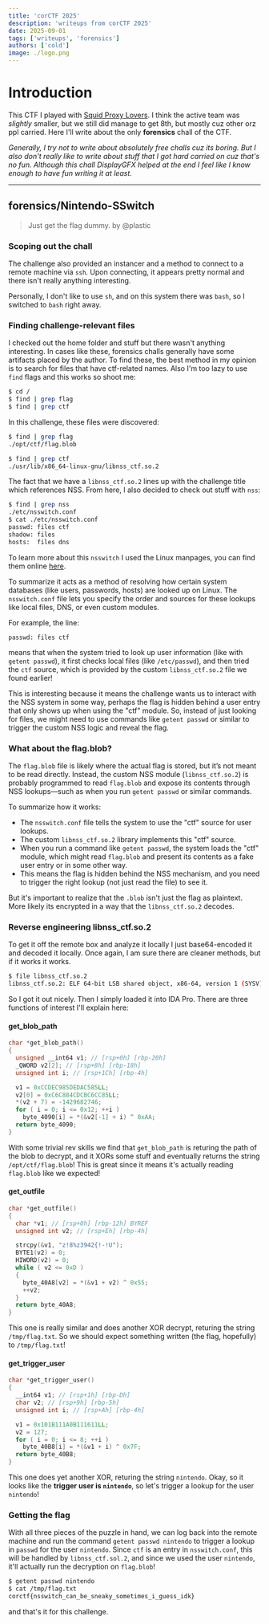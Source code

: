 ```yaml
---
title: 'corCTF 2025'
description: 'writeups from corCTF 2025'
date: 2025-09-01
tags: ['writeups', 'forensics']
authors: ['cold']
image: ./logo.png
---
```


# Introduction

This CTF I played with [Squid Proxy Lovers](https://ctftime.org/team/222966/). I think the active team was *slightly* smaller, but we still did manage to get 8th, but mostly cuz other orz ppl carried. Here I'll write about the only **forensics** chall of the CTF.

*Generally, I try not to write about absolutely free challs cuz its boring. But I also don't really like to write about stuff that I got hard carried on cuz that's no fun. Although this chall DisplayGFX helped at the end I feel like I know enough to have fun writing it at least.*

---

## forensics/Nintendo-SSwitch


> Just get the flag dummy.
> by @plastic

### Scoping out the chall

The challenge also provided an instancer and a method to connect to a remote machine via `ssh`. Upon connecting, it appears pretty normal and there isn't really anything interesting.

Personally, I don't like to use `sh`, and on this system there was `bash`, so I switched to `bash` right away.

### Finding challenge-relevant files

I checked out the home folder and stuff but there wasn't anything interesting. In cases like these, forensics challs generally have some artifacts placed by the author. To find these, the best method in my opinion is to search for files that have ctf-related names. Also I'm too lazy to use `find` flags and this works so shoot me:

```bash
$ cd /
$ find | grep flag
$ find | grep ctf
```

In this challenge, these files were discovered:

```bash
$ find | grep flag
./opt/ctf/flag.blob
```

```bash
$ find | grep ctf
./usr/lib/x86_64-linux-gnu/libnss_ctf.so.2
```

The fact that we have a `libnss_ctf.so.2` lines up with the challenge title which references NSS. From here, I also decided to check out stuff with `nss`:

```bash
$ find | grep nss
./etc/nsswitch.conf
$ cat ./etc/nsswitch.conf
passwd: files ctf
shadow: files
hosts:  files dns
```

To learn more about this `nsswitch` I used the Linux manpages, you can find them online [here](https://man7.org/linux/man-pages/man5/nsswitch.conf.5.html).

To summarize it acts as a method of resolving how certain system databases (like users, passwords, hosts) are looked up on Linux. The `nsswitch.conf` file lets you specify the order and sources for these lookups like local files, DNS, or even custom modules.

For example, the line:
```
passwd: files ctf
```

means that when the system tried to look up user information (like with `getent passwd`), it first checks local files (like `/etc/passwd`), and then tried the `ctf` source, which is provided by the custom `libnss_ctf.so.2` file we found earlier!

This is interesting because it means the challenge wants us to interact with the NSS system in some way, perhaps the flag is hidden behind a user entry that only shows up when using the "ctf" module. So, instead of just looking for files, we might need to use commands like `getent passwd` or similar to trigger the custom NSS logic and reveal the flag.

### What about the flag.blob?

The `flag.blob` file is likely where the actual flag is stored, but it’s not meant to be read directly. Instead, the custom NSS module (`libnss_ctf.so.2`) is probably programmed to read `flag.blob` and expose its contents through NSS lookups—such as when you run `getent passwd` or similar commands.

To summarize how it works:

- The `nsswitch.conf` file tells the system to use the "ctf" source for user lookups.
- The custom `libnss_ctf.so.2` library implements this "ctf" source.
- When you run a command like `getent passwd`, the system loads the "ctf" module, which might read `flag.blob` and present its contents as a fake user entry or in some other way.
- This means the flag is hidden behind the NSS mechanism, and you need to trigger the right lookup (not just read the file) to see it.

But it's important to realize that the `.blob` isn't just the flag as plaintext. More likely its encrypted in a way that the `libnss_ctf.so.2` decodes.

### Reverse engineering libnss_ctf.so.2

To get it off the remote box and analyze it locally I just base64-encoded it and decoded it locally. Once again, I am sure there are cleaner methods, but if it works it works.

```bash
$ file libnss_ctf.so.2 
libnss_ctf.so.2: ELF 64-bit LSB shared object, x86-64, version 1 (SYSV), dynamically linked, BuildID[sha1]=1daa20122158288ea7c5c59ce61a47fec78efe3b, stripped
```

So I got it out nicely. Then I simply loaded it into IDA Pro. There are three functions of interest I'll explain here:

#### get_blob_path

```c
char *get_blob_path()
{
  unsigned __int64 v1; // [rsp+0h] [rbp-20h]
  _QWORD v2[2]; // [rsp+8h] [rbp-18h]
  unsigned int i; // [rsp+1Ch] [rbp-4h]

  v1 = 0xCCDEC985DEDAC585LL;
  v2[0] = 0xC6C884CDCBC6CC85LL;
  *(v2 + 7) = -1429682746;
  for ( i = 0; i <= 0x12; ++i )
    byte_4090[i] = *(&v2[-1] + i) ^ 0xAA;
  return byte_4090;
}
```

With some trivial rev skills we find that `get_blob_path` is returing the path of the blob to decrypt, and it XORs some stuff and eventually returns the string `/opt/ctf/flag.blob`! This is great since it means it's actually reading `flag.blob` like we expected!

#### get_outfile

```c
char *get_outfile()
{
  char *v1; // [rsp+0h] [rbp-12h] BYREF
  unsigned int v2; // [rsp+Eh] [rbp-4h]

  strcpy(&v1, "z!8%z3942{!-!U");
  BYTE1(v2) = 0;
  HIWORD(v2) = 0;
  while ( v2 <= 0xD )
  {
    byte_40A8[v2] = *(&v1 + v2) ^ 0x55;
    ++v2;
  }
  return byte_40A8;
}
```

This one is really similar and does another XOR decrypt, returing the string `/tmp/flag.txt`. So we should expect something written (the flag, hopefully) to `/tmp/flag.txt`!

#### get_trigger_user

```c
char *get_trigger_user()
{
  __int64 v1; // [rsp+1h] [rbp-Dh]
  char v2; // [rsp+9h] [rbp-5h]
  unsigned int i; // [rsp+Ah] [rbp-4h]

  v1 = 0x101B111A0B111611LL;
  v2 = 127;
  for ( i = 0; i <= 8; ++i )
    byte_40B8[i] = *(&v1 + i) ^ 0x7F;
  return byte_40B8;
}
```

This one does yet another XOR, returing the string `nintendo`. Okay, so it looks like the **trigger user is `nintendo`**, so let's trigger a lookup for the user `nintendo`!

### Getting the flag

With all three pieces of the puzzle in hand, we can log back into the remote machine and run the command `getent passwd nintendo` to trigger a lookup in `passwd` for the user `nintendo`. Since `ctf` is an entry in `nsswitch.conf`, this will be handled by `libnss_ctf.sol.2`, and since we used the user `nintendo`, it'll actually run the decryption on `flag.blob`!

```bash
$ getent passwd nintendo
$ cat /tmp/flag.txt
corctf{nsswitch_can_be_sneaky_sometimes_i_guess_idk}
```

and that's it for this challenge.
